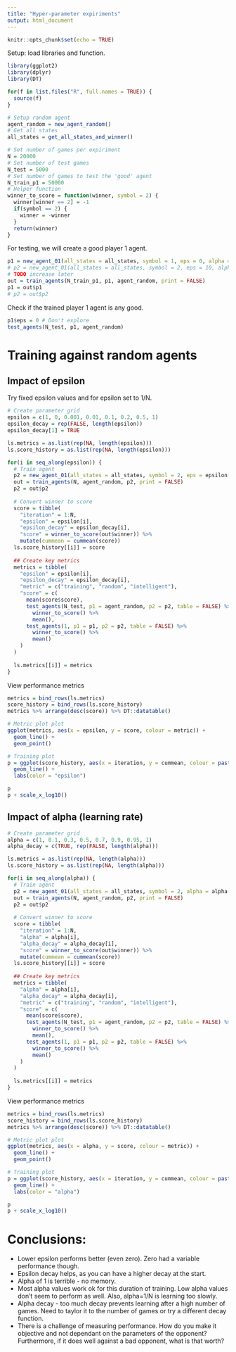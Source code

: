 ```yaml
---
title: "Hyper-parameter expiriments"
output: html_document
---
```


```r
knitr::opts_chunk$set(echo = TRUE)
```

Setup: load libraries and function.

```r
library(ggplot2)
library(dplyr)
library(DT)

for(f in list.files("R", full.names = TRUE)) {
  source(f)
}

# Setup random agent
agent_random = new_agent_random()
# Get all states
all_states = get_all_states_and_winner()

# Set number of games per expiriment
N = 20000
# Set number of test games
N_test = 5000
# Set number of games to test the 'good' agent
N_train_p1 = 50000
# Helper function
winner_to_score = function(winner, symbol = 2) {
  winner[winner == 2] = -1
  if(symbol == 2) {
    winner = -winner
  }
  return(winner)
}
```

For testing, we will create a good player 1 agent.

```r
p1 = new_agent_01(all_states = all_states, symbol = 1, eps = 0, alpha = 0.5)
# p2 = new_agent_01(all_states = all_states, symbol = 2, eps = 10, alpha = 0.2)
# TODO increase later
out = train_agents(N_train_p1, p1, agent_random, print = FALSE)
p1 = out$p1
# p2 = out$p2
```

Check if the trained player 1 agent is any good.

```r
p1$eps = 0 # Don't explore
test_agents(N_test, p1, agent_random)
```

# Training against random agents

## Impact of epsilon

Try fixed epsilon values and for epsilon set to 1/N.

```r
# Create parameter grid
epsilon = c(1, 0, 0.001, 0.01, 0.1, 0.2, 0.5, 1)
epsilon_decay = rep(FALSE, length(epsilon))
epsilon_decay[1] = TRUE
```

```r
ls.metrics = as.list(rep(NA, length(epsilon)))
ls.score_history = as.list(rep(NA, length(epsilon)))

for(i in seq_along(epsilon)) {
  # Train agent
  p2 = new_agent_01(all_states = all_states, symbol = 2, eps = epsilon[i], eps_decay = epsilon_decay[i], alpha = 0.5)
  out = train_agents(N, agent_random, p2, print = FALSE)
  p2 = out$p2
  
  # Convert winner to score
  score = tibble(
    "iteration" = 1:N,
    "epsilon" = epsilon[i], 
    "epsilon_decay" = epsilon_decay[i],
    "score" = winner_to_score(out$winner)) %>%
    mutate(cummean = cummean(score))
  ls.score_history[[i]] = score
  
  ## Create key metrics
  metrics = tibble(
    "epsilon" = epsilon[i],
    "epsilon_decay" = epsilon_decay[i],
    "metric" = c("training", "random", "intelligent"),
    "score" = c(
      mean(score$score),
      test_agents(N_test, p1 = agent_random, p2 = p2, table = FALSE) %>%
        winner_to_score() %>%
        mean(),
      test_agents(1, p1 = p1, p2 = p2, table = FALSE) %>%
        winner_to_score() %>%
        mean()
    )
  )
  
  ls.metrics[[i]] = metrics
}
```

View performance metrics

```r
metrics = bind_rows(ls.metrics)
score_history = bind_rows(ls.score_history)
metrics %>% arrange(desc(score)) %>% DT::datatable()
```

```r
# Metric plot plot
ggplot(metrics, aes(x = epsilon, y = score, colour = metric)) +
  geom_line() + 
  geom_point()
```

```r
# Training plot
p = ggplot(score_history, aes(x = iteration, y = cummean, colour = paste0(epsilon, ifelse(epsilon_decay, "/N", "")))) +
  geom_line() + 
  labs(color = "epsilon")

p
p + scale_x_log10()
```

## Impact of alpha (learning rate)


```r
# Create parameter grid
alpha = c(1, 0.1, 0.3, 0.5, 0.7, 0.9, 0.95, 1)
alpha_decay = c(TRUE, rep(FALSE, length(alpha)))
```

```r
ls.metrics = as.list(rep(NA, length(alpha)))
ls.score_history = as.list(rep(NA, length(alpha)))

for(i in seq_along(alpha)) {
  # Train agent
  p2 = new_agent_01(all_states = all_states, symbol = 2, alpha = alpha[i], alpha_decay = alpha_decay[i])
  out = train_agents(N, agent_random, p2, print = FALSE)
  p2 = out$p2
  
  # Convert winner to score
  score = tibble(
    "iteration" = 1:N,
    "alpha" = alpha[i], 
    "alpha_decay" = alpha_decay[i],
    "score" = winner_to_score(out$winner)) %>%
    mutate(cummean = cummean(score))
  ls.score_history[[i]] = score
  
  ## Create key metrics
  metrics = tibble(
    "alpha" = alpha[i],
    "alpha_decay" = alpha_decay[i],
    "metric" = c("training", "random", "intelligent"),
    "score" = c(
      mean(score$score),
      test_agents(N_test, p1 = agent_random, p2 = p2, table = FALSE) %>%
        winner_to_score() %>%
        mean(),
      test_agents(1, p1 = p1, p2 = p2, table = FALSE) %>%
        winner_to_score() %>%
        mean()
    )
  )
  
  ls.metrics[[i]] = metrics
}
```

View performance metrics

```r
metrics = bind_rows(ls.metrics)
score_history = bind_rows(ls.score_history)
metrics %>% arrange(desc(score)) %>% DT::datatable()
```

```r
# Metric plot plot
ggplot(metrics, aes(x = alpha, y = score, colour = metric)) +
  geom_line() + 
  geom_point()
```

```r
# Training plot
p = ggplot(score_history, aes(x = iteration, y = cummean, colour = paste0(alpha, ifelse(alpha_decay, "/N", "")))) +
  geom_line() + 
  labs(color = "alpha")

p
p + scale_x_log10()
```

# Conclusions:

  * Lower epsilon performs better (even zero). Zero had a variable performance though.
  * Epsilon decay helps, as you can have a higher decay at the start.
  * Alpha of 1 is terrible - no memory.
  * Most alpha values work ok for this duration of training. Low alpha values don't seem to perform as well. Also, alpha=1/N is learning too slowly.
  * Alpha decay - too much decay prevents learning after a high number of games. Need to taylor it to the number of games or try a different decay function.
  * There is a challenge of measuring performance. How do you make it objective and not dependant on the parameters of the opponent? Furthermore, if it does well against a bad opponent, what is that worth?

